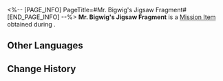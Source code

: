 <%-- [PAGE_INFO]
PageTitle=#Mr. Bigwig's Jigsaw Fragment#
[END_PAGE_INFO] --%>
{{Item Infobox
|id          = 140471
|image       = Item Mr. Bigwig's Jigsaw Fragment.png
|type        = Mission Item
|invCategory = Missions
|rarity      = 3
|effect      = 
|description = This fragment appears to have been a part of a certain Dream Jigsaw.<br />You can feel from it a mixture of yearning and anticipation for the future.
|source1     = ''[[Birth of the Dreamjolt Hostelry]]''
}}
'''Mr. Bigwig's Jigsaw Fragment''' is a [[Mission Item]] obtained during {{Mission|Birth of the Dreamjolt Hostelry}}.

==Other Languages==
{{Other Languages
|en   = Mr. Bigwig's Jigsaw Fragment
|zhs  = 司令的筑梦碎片
|zht  = 司令的築夢碎片
|ja   = コマンダーのドリームメイクパズルの欠片
|ko   = 사령관의 꿈 건축 조각
|es   = Fragmento del rompecabezas de Comandante
|fr   = Fragment émotionnel de Commandant Transistor
|ru   = Фрагмент мозаики Командира
|th   = ชิ้นส่วนสร้างฝันของผู้การเบิ้ม
|vi   = Mảnh Ghép Xây Mộng Của Tư Lệnh
|de   = Puzzleteil des Kommandanten
|id   = Serpihan Mimpi Komandan
|pt   = Fragmento de Quebra-Cabeça do Sr. Figurão
}}

==Change History==
{{Change History|2.1}}